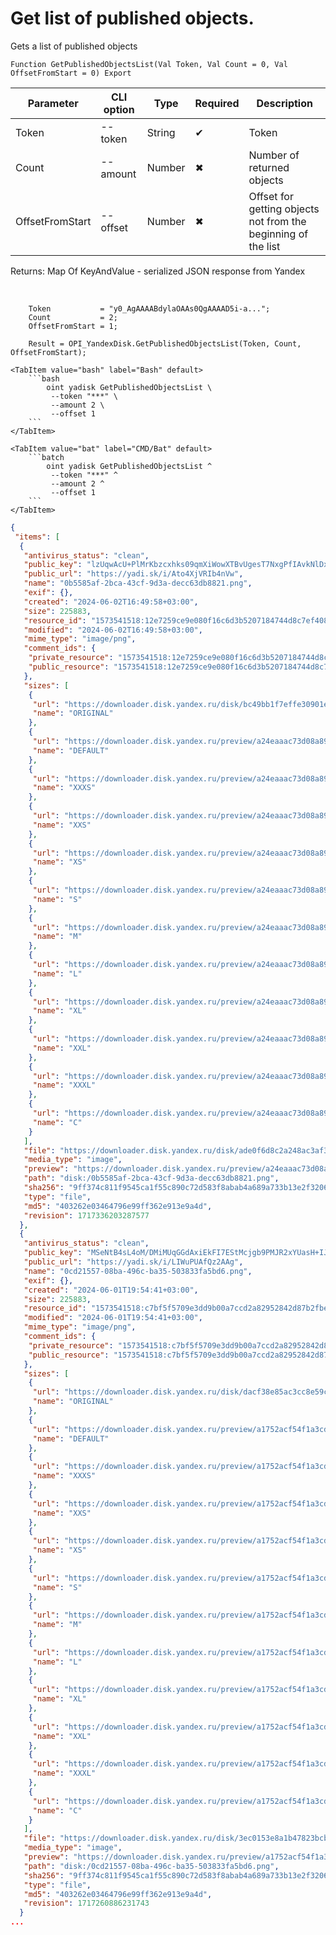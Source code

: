 ﻿---
sidebar_position: 3
description: Get list of published objects. and other functions to work with Yandex Disk in the Open Integration Package, a free open-source integration library for 1C:Enterprise 8, OneScript and CLI
keywords: [1C, 1С, 1С:Enterprise, 1С:Enterprise 8.3, API, Integration, Services, Exchange, OneScript, CLI, Yandex Disk]
---


# Get list of published objects.
 Gets a list of published objects



`Function GetPublishedObjectsList(Val Token, Val Count = 0, Val OffsetFromStart = 0) Export`

  | Parameter | CLI option | Type | Required | Description |
  |-|-|-|-|-|
  | Token | --token | String | &#x2714; | Token |
  | Count | --amount | Number | &#x2716; | Number of returned objects |
  | OffsetFromStart | --offset | Number | &#x2716; | Offset for getting objects not from the beginning of the list |

  
  Returns:  Map Of KeyAndValue - serialized JSON response from Yandex

<br/>




```bsl title="1C:Enterprise/OneScript code example"
    Token           = "y0_AgAAAABdylaOAAs0QgAAAAD5i-a...";
    Count           = 2;
    OffsetFromStart = 1;

    Result = OPI_YandexDisk.GetPublishedObjectsList(Token, Count, OffsetFromStart);
```
 

 <Tabs>
  
    <TabItem value="bash" label="Bash" default>
        ```bash
            oint yadisk GetPublishedObjectsList \
             --token "***" \
             --amount 2 \
             --offset 1
        ```
    </TabItem>
  
    <TabItem value="bat" label="CMD/Bat" default>
        ```batch
            oint yadisk GetPublishedObjectsList ^
             --token "***" ^
             --amount 2 ^
             --offset 1
        ```
    </TabItem>
</Tabs>


```json title="Result"
{
 "items": [
  {
   "antivirus_status": "clean",
   "public_key": "lzUqwAcU+PlMrKbzcxhks09qmXiWowXTBvUgesT7NxgPfIAvkNlDx1N5dnN4RI6hq/J6bpmRyOJonT3VoXnDag==",
   "public_url": "https://yadi.sk/i/Ato4XjVRIb4nVw",
   "name": "0b5585af-2bca-43cf-9d3a-decc63db8821.png",
   "exif": {},
   "created": "2024-06-02T16:49:58+03:00",
   "size": 225883,
   "resource_id": "1573541518:12e7259ce9e080f16c6d3b5207184744d8c7ef4084fee37e6f8aa72906003f9f",
   "modified": "2024-06-02T16:49:58+03:00",
   "mime_type": "image/png",
   "comment_ids": {
    "private_resource": "1573541518:12e7259ce9e080f16c6d3b5207184744d8c7ef4084fee37e6f8aa72906003f9f",
    "public_resource": "1573541518:12e7259ce9e080f16c6d3b5207184744d8c7ef4084fee37e6f8aa72906003f9f"
   },
   "sizes": [
    {
     "url": "https://downloader.disk.yandex.ru/disk/bc49bb1f7effe30901e699dd768858235d36ef301089f79eaf069259175f2e01/670656c5/gwThwhLBKYvLhQCNnqAHituHMr72DpUpd6C6-9w911vW8ivir0rElI21oNjVEQFTesbLx_asncX9gQFzcTfYww%3D%3D?uid=1573541518&filename=0b5585af-2bca-43cf-9d3a-decc63db8821.png&disposition=inline&hash=&limit=0&content_type=image%2Fpng&owner_uid=1573541518&fsize=225883&hid=7c41e6147b7dd41ea3cc2d615f42bcb7&media_type=image&tknv=v2&etag=403262e03464796e99ff362e913e9a4d",
     "name": "ORIGINAL"
    },
    {
     "url": "https://downloader.disk.yandex.ru/preview/a24eaaac73d08a894eba2cc6ddee821b76f6d5878e011583921f5f629baa59d6/inf/agGl7FsmrZi_rLwSr_YZE-iLFMsE0Kg4uy9w7SmAoFzz2voeU1keULK7rWnCo1I_pYaH_RrgTTgD4CfIchHW3Q%3D%3D?uid=1573541518&filename=0b5585af-2bca-43cf-9d3a-decc63db8821.png&disposition=inline&hash=&limit=0&content_type=image%2Fpng&owner_uid=1573541518&tknv=v2",
     "name": "DEFAULT"
    },
    {
     "url": "https://downloader.disk.yandex.ru/preview/a24eaaac73d08a894eba2cc6ddee821b76f6d5878e011583921f5f629baa59d6/inf/agGl7FsmrZi_rLwSr_YZE-iLFMsE0Kg4uy9w7SmAoFzz2voeU1keULK7rWnCo1I_pYaH_RrgTTgD4CfIchHW3Q%3D%3D?uid=1573541518&filename=0b5585af-2bca-43cf-9d3a-decc63db8821.png&disposition=inline&hash=&limit=0&content_type=image%2Fpng&owner_uid=1573541518&tknv=v2&size=XXXS&crop=0",
     "name": "XXXS"
    },
    {
     "url": "https://downloader.disk.yandex.ru/preview/a24eaaac73d08a894eba2cc6ddee821b76f6d5878e011583921f5f629baa59d6/inf/agGl7FsmrZi_rLwSr_YZE-iLFMsE0Kg4uy9w7SmAoFzz2voeU1keULK7rWnCo1I_pYaH_RrgTTgD4CfIchHW3Q%3D%3D?uid=1573541518&filename=0b5585af-2bca-43cf-9d3a-decc63db8821.png&disposition=inline&hash=&limit=0&content_type=image%2Fpng&owner_uid=1573541518&tknv=v2&size=XXS&crop=0",
     "name": "XXS"
    },
    {
     "url": "https://downloader.disk.yandex.ru/preview/a24eaaac73d08a894eba2cc6ddee821b76f6d5878e011583921f5f629baa59d6/inf/agGl7FsmrZi_rLwSr_YZE-iLFMsE0Kg4uy9w7SmAoFzz2voeU1keULK7rWnCo1I_pYaH_RrgTTgD4CfIchHW3Q%3D%3D?uid=1573541518&filename=0b5585af-2bca-43cf-9d3a-decc63db8821.png&disposition=inline&hash=&limit=0&content_type=image%2Fpng&owner_uid=1573541518&tknv=v2&size=XS&crop=0",
     "name": "XS"
    },
    {
     "url": "https://downloader.disk.yandex.ru/preview/a24eaaac73d08a894eba2cc6ddee821b76f6d5878e011583921f5f629baa59d6/inf/agGl7FsmrZi_rLwSr_YZE-iLFMsE0Kg4uy9w7SmAoFzz2voeU1keULK7rWnCo1I_pYaH_RrgTTgD4CfIchHW3Q%3D%3D?uid=1573541518&filename=0b5585af-2bca-43cf-9d3a-decc63db8821.png&disposition=inline&hash=&limit=0&content_type=image%2Fpng&owner_uid=1573541518&tknv=v2&size=S&crop=0",
     "name": "S"
    },
    {
     "url": "https://downloader.disk.yandex.ru/preview/a24eaaac73d08a894eba2cc6ddee821b76f6d5878e011583921f5f629baa59d6/inf/agGl7FsmrZi_rLwSr_YZE-iLFMsE0Kg4uy9w7SmAoFzz2voeU1keULK7rWnCo1I_pYaH_RrgTTgD4CfIchHW3Q%3D%3D?uid=1573541518&filename=0b5585af-2bca-43cf-9d3a-decc63db8821.png&disposition=inline&hash=&limit=0&content_type=image%2Fpng&owner_uid=1573541518&tknv=v2&size=M&crop=0",
     "name": "M"
    },
    {
     "url": "https://downloader.disk.yandex.ru/preview/a24eaaac73d08a894eba2cc6ddee821b76f6d5878e011583921f5f629baa59d6/inf/agGl7FsmrZi_rLwSr_YZE-iLFMsE0Kg4uy9w7SmAoFzz2voeU1keULK7rWnCo1I_pYaH_RrgTTgD4CfIchHW3Q%3D%3D?uid=1573541518&filename=0b5585af-2bca-43cf-9d3a-decc63db8821.png&disposition=inline&hash=&limit=0&content_type=image%2Fpng&owner_uid=1573541518&tknv=v2&size=L&crop=0",
     "name": "L"
    },
    {
     "url": "https://downloader.disk.yandex.ru/preview/a24eaaac73d08a894eba2cc6ddee821b76f6d5878e011583921f5f629baa59d6/inf/agGl7FsmrZi_rLwSr_YZE-iLFMsE0Kg4uy9w7SmAoFzz2voeU1keULK7rWnCo1I_pYaH_RrgTTgD4CfIchHW3Q%3D%3D?uid=1573541518&filename=0b5585af-2bca-43cf-9d3a-decc63db8821.png&disposition=inline&hash=&limit=0&content_type=image%2Fpng&owner_uid=1573541518&tknv=v2&size=XL&crop=0",
     "name": "XL"
    },
    {
     "url": "https://downloader.disk.yandex.ru/preview/a24eaaac73d08a894eba2cc6ddee821b76f6d5878e011583921f5f629baa59d6/inf/agGl7FsmrZi_rLwSr_YZE-iLFMsE0Kg4uy9w7SmAoFzz2voeU1keULK7rWnCo1I_pYaH_RrgTTgD4CfIchHW3Q%3D%3D?uid=1573541518&filename=0b5585af-2bca-43cf-9d3a-decc63db8821.png&disposition=inline&hash=&limit=0&content_type=image%2Fpng&owner_uid=1573541518&tknv=v2&size=XXL&crop=0",
     "name": "XXL"
    },
    {
     "url": "https://downloader.disk.yandex.ru/preview/a24eaaac73d08a894eba2cc6ddee821b76f6d5878e011583921f5f629baa59d6/inf/agGl7FsmrZi_rLwSr_YZE-iLFMsE0Kg4uy9w7SmAoFzz2voeU1keULK7rWnCo1I_pYaH_RrgTTgD4CfIchHW3Q%3D%3D?uid=1573541518&filename=0b5585af-2bca-43cf-9d3a-decc63db8821.png&disposition=inline&hash=&limit=0&content_type=image%2Fpng&owner_uid=1573541518&tknv=v2&size=XXXL&crop=0",
     "name": "XXXL"
    },
    {
     "url": "https://downloader.disk.yandex.ru/preview/a24eaaac73d08a894eba2cc6ddee821b76f6d5878e011583921f5f629baa59d6/inf/agGl7FsmrZi_rLwSr_YZE-iLFMsE0Kg4uy9w7SmAoFzz2voeU1keULK7rWnCo1I_pYaH_RrgTTgD4CfIchHW3Q%3D%3D?uid=1573541518&filename=0b5585af-2bca-43cf-9d3a-decc63db8821.png&disposition=inline&hash=&limit=0&content_type=image%2Fpng&owner_uid=1573541518&tknv=v2&size=S&crop=0",
     "name": "C"
    }
   ],
   "file": "https://downloader.disk.yandex.ru/disk/ade0f6d8c2a248ac3af3f52d3ffded47ff56ed9fefb0773a428bc2549b3926c0/670656c5/gwThwhLBKYvLhQCNnqAHituHMr72DpUpd6C6-9w911vW8ivir0rElI21oNjVEQFTesbLx_asncX9gQFzcTfYww%3D%3D?uid=1573541518&filename=0b5585af-2bca-43cf-9d3a-decc63db8821.png&disposition=attachment&hash=&limit=0&content_type=image%2Fpng&owner_uid=1573541518&fsize=225883&hid=7c41e6147b7dd41ea3cc2d615f42bcb7&media_type=image&tknv=v2&etag=403262e03464796e99ff362e913e9a4d",
   "media_type": "image",
   "preview": "https://downloader.disk.yandex.ru/preview/a24eaaac73d08a894eba2cc6ddee821b76f6d5878e011583921f5f629baa59d6/inf/agGl7FsmrZi_rLwSr_YZE-iLFMsE0Kg4uy9w7SmAoFzz2voeU1keULK7rWnCo1I_pYaH_RrgTTgD4CfIchHW3Q%3D%3D?uid=1573541518&filename=0b5585af-2bca-43cf-9d3a-decc63db8821.png&disposition=inline&hash=&limit=0&content_type=image%2Fpng&owner_uid=1573541518&tknv=v2&size=S&crop=0",
   "path": "disk:/0b5585af-2bca-43cf-9d3a-decc63db8821.png",
   "sha256": "9ff374c811f9545ca1f55c890c72d583f8abab4a689a733b13e2f32069fa330a",
   "type": "file",
   "md5": "403262e03464796e99ff362e913e9a4d",
   "revision": 1717336203287577
  },
  {
   "antivirus_status": "clean",
   "public_key": "MSeNtB4sL4oM/DMiMUqGGdAxiEkFI7EStMcjgb9PMJR2xYUasH+IJFEqziFNXjfRq/J6bpmRyOJonT3VoXnDag==",
   "public_url": "https://yadi.sk/i/LIWuPUAfQz2AAg",
   "name": "0cd21557-08ba-496c-ba35-503833fa5bd6.png",
   "exif": {},
   "created": "2024-06-01T19:54:41+03:00",
   "size": 225883,
   "resource_id": "1573541518:c7bf5f5709e3dd9b00a7ccd2a82952842d87b2fbe03994f9e3db437adb801275",
   "modified": "2024-06-01T19:54:41+03:00",
   "mime_type": "image/png",
   "comment_ids": {
    "private_resource": "1573541518:c7bf5f5709e3dd9b00a7ccd2a82952842d87b2fbe03994f9e3db437adb801275",
    "public_resource": "1573541518:c7bf5f5709e3dd9b00a7ccd2a82952842d87b2fbe03994f9e3db437adb801275"
   },
   "sizes": [
    {
     "url": "https://downloader.disk.yandex.ru/disk/dacf38e85ac3cc8e59cdd6ec7c3ced98d47601318672f40dddb215286b7c42a4/670656c5/gwThwhLBKYvLhQCNnqAHituHMr72DpUpd6C6-9w911vW8ivir0rElI21oNjVEQFTesbLx_asncX9gQFzcTfYww%3D%3D?uid=1573541518&filename=0cd21557-08ba-496c-ba35-503833fa5bd6.png&disposition=inline&hash=&limit=0&content_type=image%2Fpng&owner_uid=1573541518&fsize=225883&hid=7c41e6147b7dd41ea3cc2d615f42bcb7&media_type=image&tknv=v2&etag=403262e03464796e99ff362e913e9a4d",
     "name": "ORIGINAL"
    },
    {
     "url": "https://downloader.disk.yandex.ru/preview/a1752acf54f1a3cdcc545523e57f3b56de1e78d4ab8bbb608152445a2202b043/inf/agGl7FsmrZi_rLwSr_YZE-iLFMsE0Kg4uy9w7SmAoFzz2voeU1keULK7rWnCo1I_pYaH_RrgTTgD4CfIchHW3Q%3D%3D?uid=1573541518&filename=0cd21557-08ba-496c-ba35-503833fa5bd6.png&disposition=inline&hash=&limit=0&content_type=image%2Fpng&owner_uid=1573541518&tknv=v2",
     "name": "DEFAULT"
    },
    {
     "url": "https://downloader.disk.yandex.ru/preview/a1752acf54f1a3cdcc545523e57f3b56de1e78d4ab8bbb608152445a2202b043/inf/agGl7FsmrZi_rLwSr_YZE-iLFMsE0Kg4uy9w7SmAoFzz2voeU1keULK7rWnCo1I_pYaH_RrgTTgD4CfIchHW3Q%3D%3D?uid=1573541518&filename=0cd21557-08ba-496c-ba35-503833fa5bd6.png&disposition=inline&hash=&limit=0&content_type=image%2Fpng&owner_uid=1573541518&tknv=v2&size=XXXS&crop=0",
     "name": "XXXS"
    },
    {
     "url": "https://downloader.disk.yandex.ru/preview/a1752acf54f1a3cdcc545523e57f3b56de1e78d4ab8bbb608152445a2202b043/inf/agGl7FsmrZi_rLwSr_YZE-iLFMsE0Kg4uy9w7SmAoFzz2voeU1keULK7rWnCo1I_pYaH_RrgTTgD4CfIchHW3Q%3D%3D?uid=1573541518&filename=0cd21557-08ba-496c-ba35-503833fa5bd6.png&disposition=inline&hash=&limit=0&content_type=image%2Fpng&owner_uid=1573541518&tknv=v2&size=XXS&crop=0",
     "name": "XXS"
    },
    {
     "url": "https://downloader.disk.yandex.ru/preview/a1752acf54f1a3cdcc545523e57f3b56de1e78d4ab8bbb608152445a2202b043/inf/agGl7FsmrZi_rLwSr_YZE-iLFMsE0Kg4uy9w7SmAoFzz2voeU1keULK7rWnCo1I_pYaH_RrgTTgD4CfIchHW3Q%3D%3D?uid=1573541518&filename=0cd21557-08ba-496c-ba35-503833fa5bd6.png&disposition=inline&hash=&limit=0&content_type=image%2Fpng&owner_uid=1573541518&tknv=v2&size=XS&crop=0",
     "name": "XS"
    },
    {
     "url": "https://downloader.disk.yandex.ru/preview/a1752acf54f1a3cdcc545523e57f3b56de1e78d4ab8bbb608152445a2202b043/inf/agGl7FsmrZi_rLwSr_YZE-iLFMsE0Kg4uy9w7SmAoFzz2voeU1keULK7rWnCo1I_pYaH_RrgTTgD4CfIchHW3Q%3D%3D?uid=1573541518&filename=0cd21557-08ba-496c-ba35-503833fa5bd6.png&disposition=inline&hash=&limit=0&content_type=image%2Fpng&owner_uid=1573541518&tknv=v2&size=S&crop=0",
     "name": "S"
    },
    {
     "url": "https://downloader.disk.yandex.ru/preview/a1752acf54f1a3cdcc545523e57f3b56de1e78d4ab8bbb608152445a2202b043/inf/agGl7FsmrZi_rLwSr_YZE-iLFMsE0Kg4uy9w7SmAoFzz2voeU1keULK7rWnCo1I_pYaH_RrgTTgD4CfIchHW3Q%3D%3D?uid=1573541518&filename=0cd21557-08ba-496c-ba35-503833fa5bd6.png&disposition=inline&hash=&limit=0&content_type=image%2Fpng&owner_uid=1573541518&tknv=v2&size=M&crop=0",
     "name": "M"
    },
    {
     "url": "https://downloader.disk.yandex.ru/preview/a1752acf54f1a3cdcc545523e57f3b56de1e78d4ab8bbb608152445a2202b043/inf/agGl7FsmrZi_rLwSr_YZE-iLFMsE0Kg4uy9w7SmAoFzz2voeU1keULK7rWnCo1I_pYaH_RrgTTgD4CfIchHW3Q%3D%3D?uid=1573541518&filename=0cd21557-08ba-496c-ba35-503833fa5bd6.png&disposition=inline&hash=&limit=0&content_type=image%2Fpng&owner_uid=1573541518&tknv=v2&size=L&crop=0",
     "name": "L"
    },
    {
     "url": "https://downloader.disk.yandex.ru/preview/a1752acf54f1a3cdcc545523e57f3b56de1e78d4ab8bbb608152445a2202b043/inf/agGl7FsmrZi_rLwSr_YZE-iLFMsE0Kg4uy9w7SmAoFzz2voeU1keULK7rWnCo1I_pYaH_RrgTTgD4CfIchHW3Q%3D%3D?uid=1573541518&filename=0cd21557-08ba-496c-ba35-503833fa5bd6.png&disposition=inline&hash=&limit=0&content_type=image%2Fpng&owner_uid=1573541518&tknv=v2&size=XL&crop=0",
     "name": "XL"
    },
    {
     "url": "https://downloader.disk.yandex.ru/preview/a1752acf54f1a3cdcc545523e57f3b56de1e78d4ab8bbb608152445a2202b043/inf/agGl7FsmrZi_rLwSr_YZE-iLFMsE0Kg4uy9w7SmAoFzz2voeU1keULK7rWnCo1I_pYaH_RrgTTgD4CfIchHW3Q%3D%3D?uid=1573541518&filename=0cd21557-08ba-496c-ba35-503833fa5bd6.png&disposition=inline&hash=&limit=0&content_type=image%2Fpng&owner_uid=1573541518&tknv=v2&size=XXL&crop=0",
     "name": "XXL"
    },
    {
     "url": "https://downloader.disk.yandex.ru/preview/a1752acf54f1a3cdcc545523e57f3b56de1e78d4ab8bbb608152445a2202b043/inf/agGl7FsmrZi_rLwSr_YZE-iLFMsE0Kg4uy9w7SmAoFzz2voeU1keULK7rWnCo1I_pYaH_RrgTTgD4CfIchHW3Q%3D%3D?uid=1573541518&filename=0cd21557-08ba-496c-ba35-503833fa5bd6.png&disposition=inline&hash=&limit=0&content_type=image%2Fpng&owner_uid=1573541518&tknv=v2&size=XXXL&crop=0",
     "name": "XXXL"
    },
    {
     "url": "https://downloader.disk.yandex.ru/preview/a1752acf54f1a3cdcc545523e57f3b56de1e78d4ab8bbb608152445a2202b043/inf/agGl7FsmrZi_rLwSr_YZE-iLFMsE0Kg4uy9w7SmAoFzz2voeU1keULK7rWnCo1I_pYaH_RrgTTgD4CfIchHW3Q%3D%3D?uid=1573541518&filename=0cd21557-08ba-496c-ba35-503833fa5bd6.png&disposition=inline&hash=&limit=0&content_type=image%2Fpng&owner_uid=1573541518&tknv=v2&size=S&crop=0",
     "name": "C"
    }
   ],
   "file": "https://downloader.disk.yandex.ru/disk/3ec0153e8a1b47823bcb6f3ec073cce37cd6c09c6e025a5426975a7b43a9dacd/670656c5/gwThwhLBKYvLhQCNnqAHituHMr72DpUpd6C6-9w911vW8ivir0rElI21oNjVEQFTesbLx_asncX9gQFzcTfYww%3D%3D?uid=1573541518&filename=0cd21557-08ba-496c-ba35-503833fa5bd6.png&disposition=attachment&hash=&limit=0&content_type=image%2Fpng&owner_uid=1573541518&fsize=225883&hid=7c41e6147b7dd41ea3cc2d615f42bcb7&media_type=image&tknv=v2&etag=403262e03464796e99ff362e913e9a4d",
   "media_type": "image",
   "preview": "https://downloader.disk.yandex.ru/preview/a1752acf54f1a3cdcc545523e57f3b56de1e78d4ab8bbb608152445a2202b043/inf/agGl7FsmrZi_rLwSr_YZE-iLFMsE0Kg4uy9w7SmAoFzz2voeU1keULK7rWnCo1I_pYaH_RrgTTgD4CfIchHW3Q%3D%3D?uid=1573541518&filename=0cd21557-08ba-496c-ba35-503833fa5bd6.png&disposition=inline&hash=&limit=0&content_type=image%2Fpng&owner_uid=1573541518&tknv=v2&size=S&crop=0",
   "path": "disk:/0cd21557-08ba-496c-ba35-503833fa5bd6.png",
   "sha256": "9ff374c811f9545ca1f55c890c72d583f8abab4a689a733b13e2f32069fa330a",
   "type": "file",
   "md5": "403262e03464796e99ff362e913e9a4d",
   "revision": 1717260886231743
  }
...
```
